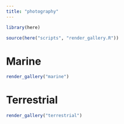 ```yaml
---
title: "photography"
---
```



```r
library(here)

source(here("scripts", "render_gallery.R"))
```


# Marine

```r
render_gallery("marine")

```

# Terrestrial

```r
render_gallery("terrestrial")

```